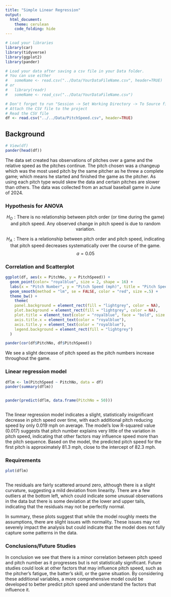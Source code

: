 ```yaml
---
title: "Simple Linear Regression"
output: 
  html_document:
    theme: cerulean
    code_folding: hide
---
```


```r
# Load your libraries
library(car)
library(tidyverse)
library(ggplot2)
library(pander)

# Load your data after saving a csv file in your Data folder.
# You can use either 
#   someName <- read.csv("../Data/YourDataFileName.csv", header=TRUE)
# or
#   library(readr)
#   someName <- read_csv("../Data/YourDataFileName.csv")

# Don't forget to run "Session -> Set Working Directory -> To Source file location"
# Attach the CSV file to the project
# Read the CSV file
df <- read.csv("../../Data/PitchSpeed.csv", header=TRUE)

```


<!-- Directions

Come up with a simple linear regression of your own creation. 

* Write the Background and clearly state your question. Then collect data and perform the linear regression analysis in order to answer your question. Use the proper order of first, ask the question, then second, figure out the answer.

* You should collect both the quantitative response variable and the quantitative explanatory variable yourself. This can be data you collect from 
    - the internet (like weather data, Facebook data, or sports data) 
    - your own experiment 
    - your own observational study
* However,     
    - The data should not be a single pre-existing dataset. It must be something that you piece together yourself.

* You need at least $n=3$ $(X,Y)$ pairs to perform the regression. However, your regression will only be useful if you can get around $n=10$ or more observations.

-->


## Background
```r

# View(df)
pander(head(df))

```

The data set created has observations of pitches over a game and the relative speed as the pitches continue. The pitch chosen was a changeup which was the most used pitch by the same pitcher as he threw a complete game; which means he started and finished the game as the pitcher. As using each pitch type would skew the data and certain pitches are slower than others. The data was collected from an actual baseball game in June of 2024.


### Hypothesis for ANOVA

$$
H_O: \text{There is no relationship between pitch order (or time during the game) and pitch speed. Any observed change in pitch speed is due to random variation.}
$$

$$
H_A: \text{There is a relationship between pitch order and pitch speed, indicating that pitch speed decreases systematically over the course of the game.}
$$
$$
a = 0.05
$$



### Correlation and Scatterplot

```r

ggplot(df, aes(x = PitchNo, y = PitchSpeed)) +
  geom_point(color= "royalblue", size = 2, shape = 16) +
  labs(x = "Pitch Number", y = "Pitch Speed (mph)", title = "Pitch Speed Over Game Progression for a Changeup") +
  geom_smooth(method = "lm", se = FALSE, color = "red", size =.5) +
  theme_bw() +
    theme(
    panel.background = element_rect(fill = "lightgrey", color = NA),
    plot.background = element_rect(fill = "lightgrey", color = NA),
    plot.title = element_text(color = "royalblue", face = "bold", size = 16),
    axis.title.x = element_text(color = "royalblue"),
    axis.title.y = element_text(color = "royalblue"),
    legend.background = element_rect(fill = "lightgrey")
  )

pander(cor(df$PitchNo, df$PitchSpeed))


```
We see a slight decrease of pitch speed as the pitch numbers increase throughout the game.

### Linear regression model

```r

dflm <- lm(PitchSpeed ~ PitchNo, data = df)
pander(summary(dflm))



```

```r
pander(predict(dflm, data.frame(PitchNo = 50)))



```
The linear regression model indicates a slight, statistically insignificant decrease in pitch speed over time, with each additional pitch reducing speed by only 0.019 mph on average. The model's low R-squared value (0.017) suggests that pitch number explains very little of the variation in pitch speed, indicating that other factors may influence speed more than the pitch sequence. Based on the model, the predicted pitch speed for the first pitch is approximately 81.3 mph, close to the intercept of 82.3 mph.


### Requirements

```r
plot(dflm)



```



The residuals are fairly scattered around zero, although there is a slight curvature, suggesting a mild deviation from linearity. There are a few outliers at the bottom left, which could indicate some unusual observations in the data but there is some deviation at the lower and upper tails, indicating that the residuals may not be perfectly normal.

In summary, these plots suggest that while the model roughly meets the assumptions, there are slight issues with normality. These issues may not severely impact the analysis but could indicate that the model does not fully capture some patterns in the data.

### Conclusions/Future Studies

In conclusion we see that there is a minor correlation between pitch speed and pitch number as it progresses but is not statistically significant. Future studies could look at other factors that may influence pitch speed, such as the pitcher's fatigue, the batter's skill, or the game situation. By considering these additional variables, a more comprehensive model could be developed to better predict pitch speed and understand the factors that influence it.
